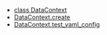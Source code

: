 - [class DataContext](/docs/api_docs/classes/great_expectations-data_context-data_context-data_context-DataContext)
- [DataContext.create](/docs/api_docs/methods/great_expectations-data_context-data_context-data_context-DataContext-create)
- [DataContext.test_yaml_config](/docs/api_docs/methods/great_expectations-data_context-data_context-data_context-DataContext-test_yaml_config)
